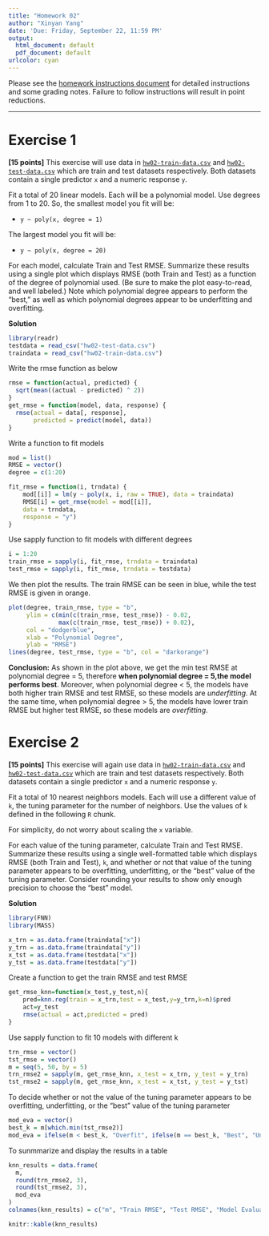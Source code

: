 ---
title: "Homework 02"
author: "Xinyan Yang"
date: 'Due: Friday, September 22, 11:59 PM'
output:
  html_document: default
  pdf_document: default
urlcolor: cyan
---

Please see the [homework instructions document](https://daviddalpiaz.github.io/stat430fa17/homework_policy.html) for detailed instructions and some grading notes. Failure to follow instructions will result in point reductions.

***

# Exercise 1

**[15 points]** This exercise will use data in [`hw02-train-data.csv`](hw02-train-data.csv) and [`hw02-test-data.csv`](hw02-test-data.csv) which are train and test datasets respectively. Both datasets contain a single predictor `x` and a numeric response `y`.

Fit a total of 20 linear models. Each will be a polynomial model. Use degrees from 1 to 20. So, the smallest model you fit will be:

- `y ~ poly(x, degree = 1)`

The largest model you fit will be:

- `y ~ poly(x, degree = 20)`

For each model, calculate Train and Test RMSE. Summarize these results using a single plot which displays RMSE (both Train and Test) as a function of the degree of polynomial used. (Be sure to make the plot easy-to-read, and well labeled.) Note which polynomial degree appears to perform the "best," as well as which polynomial degrees appear to be underfitting and overfitting.

**Solution**
```{r, message=FALSE, warning=FALSE}
library(readr)
testdata = read_csv("hw02-test-data.csv")
traindata = read_csv("hw02-train-data.csv")
```

Write the rmse function as below
```{r}
rmse = function(actual, predicted) {
  sqrt(mean((actual - predicted) ^ 2))
}
get_rmse = function(model, data, response) {
  rmse(actual = data[, response], 
       predicted = predict(model, data))
}
```

Write a function to fit models 
```{r}
mod = list()
RMSE = vector()
degree = c(1:20)

fit_rmse = function(i, trndata) {
    mod[[i]] = lm(y ~ poly(x, i, raw = TRUE), data = traindata)
    RMSE[i] = get_rmse(model = mod[[i]],
    data = trndata,
    response = "y")
}
```

Use sapply function to fit models with different degrees
```{r}
i = 1:20
train_rmse = sapply(i, fit_rmse, trndata = traindata)
test_rmse = sapply(i, fit_rmse, trndata = testdata)
```

We then plot the results. The train RMSE can be seen in blue, while the test RMSE is given in orange.
```{r}
plot(degree, train_rmse, type = "b", 
     ylim = c(min(c(train_rmse, test_rmse)) - 0.02, 
              max(c(train_rmse, test_rmse)) + 0.02), 
     col = "dodgerblue", 
     xlab = "Polynomial Degree",
     ylab = "RMSE")
lines(degree, test_rmse, type = "b", col = "darkorange")
```

**Conclusion:** As shown in the plot above, we get the min test RMSE at polynomial degree = 5, therefore **when polynomial degree = 5,the model performs best**. Moreover, when polynomial degree < 5, the models have both higher train RMSE and test RMSE, so these models are *underfitting*. At the same time, when polynomial degree > 5, the models have lower train RMSE but higher test RMSE, so these models are *overfitting*.


# Exercise 2

**[15 points]** This exercise will again use data in [`hw02-train-data.csv`](hw02-train-data.csv) and [`hw02-test-data.csv`](hw02-test-data.csv) which are train and test datasets respectively. Both datasets contain a single predictor `x` and a numeric response `y`.

Fit a total of 10 nearest neighbors models. Each will use a different value of `k`, the tuning parameter for the number of neighbors. Use the values of `k` defined in the following `R` chunk.

For simplicity, do not worry about scaling the `x` variable.

For each value of the tuning parameter, calculate Train and Test RMSE. Summarize these results using a single well-formatted table which displays RMSE (both Train and Test), `k`, and whether or not that value of the tuning parameter appears to be overfitting, underfitting, or the "best" value of the tuning parameter. Consider rounding your results to show only enough precision to choose the "best" model.

**Solution**

```{r}
library(FNN)
library(MASS)
```

```{r}
x_trn = as.data.frame(traindata["x"])
y_trn = as.data.frame(traindata["y"])
x_tst = as.data.frame(testdata["x"])
y_tst = as.data.frame(testdata["y"])
```

Create a function to get the train RMSE and test RMSE
```{r}
get_rmse_knn=function(x_test,y_test,n){
    pred=knn.reg(train = x_trn,test = x_test,y=y_trn,k=n)$pred
    act=y_test
    rmse(actual = act,predicted = pred)
}
```

Use sapply function to fit 10 models with different k
```{r}
trn_rmse = vector()
tst_rmse = vector()
m = seq(5, 50, by = 5)
trn_rmse2 = sapply(m, get_rmse_knn, x_test = x_trn, y_test = y_trn)
tst_rmse2 = sapply(m, get_rmse_knn, x_test = x_tst, y_test = y_tst)
```

To decide whether or not the value of the tuning parameter appears to be overfitting, underfitting, or the "best" value of the tuning parameter
```{r}
mod_eva = vector()
best_k = m[which.min(tst_rmse2)]
mod_eva = ifelse(m < best_k, "Overfit", ifelse(m == best_k, "Best", "Underfit"))
```

To sunmmarize and display the results in a table
```{r}
knn_results = data.frame(
  m,
  round(trn_rmse2, 3),
  round(tst_rmse2, 3),
  mod_eva
)
colnames(knn_results) = c("m", "Train RMSE", "Test RMSE", "Model Evaluation")

knitr::kable(knn_results)
```

